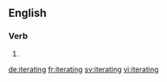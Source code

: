 
==English==

===Verb===
{{head|en|present participle}}

# {{present participle of|iterate|lang=en}}

[[de:iterating]]
[[fr:iterating]]
[[sv:iterating]]
[[vi:iterating]]